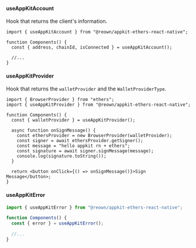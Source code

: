 #### useAppKitAccount

Hook that returns the client's information.

```tsx
import { useAppKitAccount } from "@reown/appkit-ethers-react-native";

function Components() {
  const { address, chainId, isConnected } = useAppKitAccount();

  //...
}
```

#### useAppKitProvider

Hook that returns the `walletProvider` and the `WalletProviderType`.

```tsx
import { BrowserProvider } from "ethers";
import { useAppKitProvider } from "@reown/appkit-ethers-react-native";

function Components() {
  const { walletProvider } = useAppKitProvider();

  async function onSignMessage() {
    const ethersProvider = new BrowserProvider(walletProvider);
    const signer = await ethersProvider.getSigner();
    const message = "hello appkit rn + ethers";
    const signature = await signer.signMessage(message);
    console.log(signature.toString());
  }

  return <button onClick={() => onSignMessage()}>Sign Message</button>;
}
```

#### useAppKitError

```ts
import { useAppKitError } from "@reown/appkit-ethers-react-native";

function Components() {
  const { error } = useAppKitError();

  //...
}
```

<Card
  title="Learn More About Ethers"
  href="https://docs.ethers.org/v6/getting-started/#getting-started--contracts"
/>
